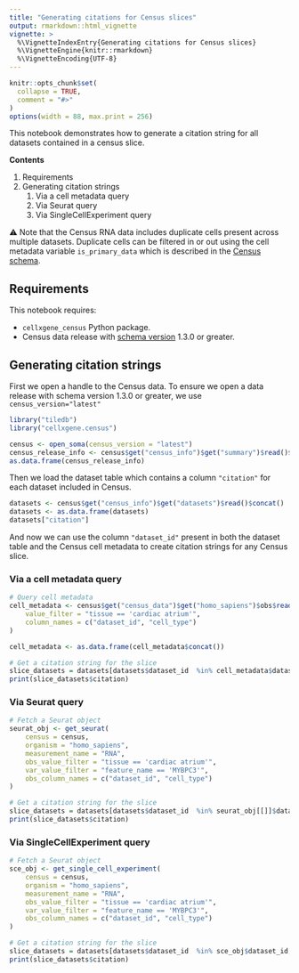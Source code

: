 ```yaml
---
title: "Generating citations for Census slices"
output: rmarkdown::html_vignette
vignette: >
  %\VignetteIndexEntry{Generating citations for Census slices}
  %\VignetteEngine{knitr::rmarkdown}
  %\VignetteEncoding{UTF-8}
---
```


```r
knitr::opts_chunk$set(
  collapse = TRUE,
  comment = "#>"
)
options(width = 88, max.print = 256)
```

This notebook demonstrates how to generate a citation string for all datasets contained in a census slice.

**Contents**

1. Requirements
2. Generating citation strings
   1. Via a cell metadata query
   2. Via Seurat query
   3. Via SingleCellExperiment query

⚠️ Note that the Census RNA data includes duplicate cells present across multiple datasets. Duplicate cells can be filtered in or out using the cell metadata variable `is_primary_data` which is described in the [Census schema](https://github.com/chanzuckerberg/cellxgene-census/blob/main/docs/cellxgene_census_schema.md#repeated-data).

## Requirements

This notebook requires:

- `cellxgene_census` Python package.
- Census data release with [schema version](https://github.com/chanzuckerberg/cellxgene-census/blob/main/docs/cellxgene_census_schema.md) 1.3.0 or greater.

## Generating citation strings

First we open a handle to the Census data. To ensure we open a data release with schema version 1.3.0 or greater, we use `census_version="latest"`

```r
library("tiledb")
library("cellxgene.census")

census <- open_soma(census_version = "latest")
census_release_info <- census$get("census_info")$get("summary")$read()$concat()
as.data.frame(census_release_info)
```

Then we load the dataset table which contains a column `"citation"` for each dataset included in Census. 

```r
datasets <- census$get("census_info")$get("datasets")$read()$concat()
datasets <- as.data.frame(datasets)
datasets["citation"]
```

And now we can use the column `"dataset_id"` present in both the dataset table and the Census cell metadata to create citation strings for any Census slice.

### Via a cell metadata query

```r
# Query cell metadata
cell_metadata <- census$get("census_data")$get("homo_sapiens")$obs$read(
    value_filter = "tissue == 'cardiac atrium'",
    column_names = c("dataset_id", "cell_type")
)

cell_metadata <- as.data.frame(cell_metadata$concat())

# Get a citation string for the slice
slice_datasets = datasets[datasets$dataset_id  %in% cell_metadata$dataset_id,]
print(slice_datasets$citation)
```

### Via Seurat query

```r
# Fetch a Seurat object
seurat_obj <- get_seurat(
    census = census,
    organism = "homo_sapiens",
    measurement_name = "RNA",
    obs_value_filter = "tissue == 'cardiac atrium'",
    var_value_filter = "feature_name == 'MYBPC3'",
    obs_column_names = c("dataset_id", "cell_type")
)

# Get a citation string for the slice
slice_datasets = datasets[datasets$dataset_id  %in% seurat_obj[[]]$dataset_id,]
print(slice_datasets$citation)
```

### Via SingleCellExperiment query

```r
# Fetch a Seurat object
sce_obj <- get_single_cell_experiment(
    census = census,
    organism = "homo_sapiens",
    measurement_name = "RNA",
    obs_value_filter = "tissue == 'cardiac atrium'",
    var_value_filter = "feature_name == 'MYBPC3'",
    obs_column_names = c("dataset_id", "cell_type")
)

# Get a citation string for the slice
slice_datasets = datasets[datasets$dataset_id  %in% sce_obj$dataset_id,]
print(slice_datasets$citation)
```
